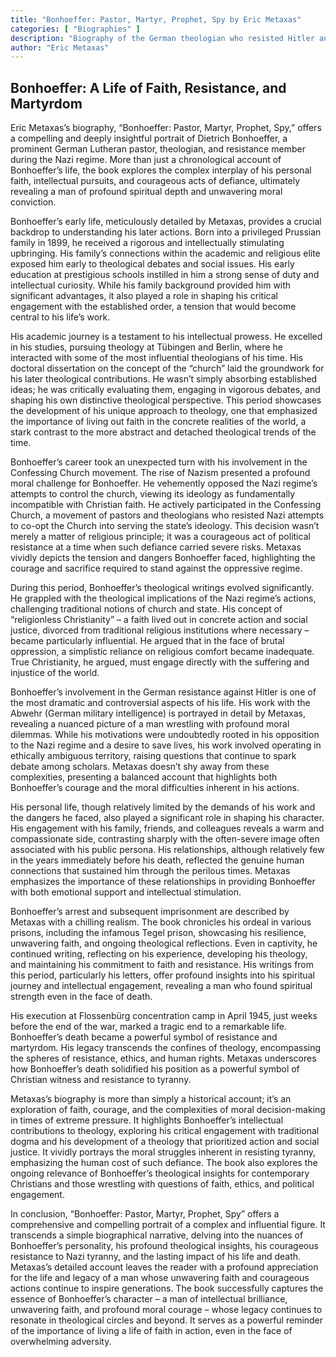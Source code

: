 ```yaml
---
title: "Bonhoeffer: Pastor, Martyr, Prophet, Spy by Eric Metaxas"
categories: [ "Biographies" ]
description: "Biography of the German theologian who resisted Hitler and joined the plot to kill him"
author: "Eric Metaxas"
---
```

## Bonhoeffer: A Life of Faith, Resistance, and Martyrdom

Eric Metaxas’s biography, "Bonhoeffer: Pastor, Martyr, Prophet, Spy," offers a compelling and deeply insightful portrait of Dietrich Bonhoeffer, a prominent German Lutheran pastor, theologian, and resistance member during the Nazi regime.  More than just a chronological account of Bonhoeffer's life, the book explores the complex interplay of his personal faith, intellectual pursuits, and courageous acts of defiance, ultimately revealing a man of profound spiritual depth and unwavering moral conviction.

Bonhoeffer’s early life, meticulously detailed by Metaxas, provides a crucial backdrop to understanding his later actions. Born into a privileged Prussian family in 1899, he received a rigorous and intellectually stimulating upbringing. His family's connections within the academic and religious elite exposed him early to theological debates and social issues.  His early education at prestigious schools instilled in him a strong sense of duty and intellectual curiosity.  While his family background provided him with significant advantages, it also played a role in shaping his critical engagement with the established order, a tension that would become central to his life’s work.

His academic journey is a testament to his intellectual prowess. He excelled in his studies, pursuing theology at Tübingen and Berlin, where he interacted with some of the most influential theologians of his time. His doctoral dissertation on the concept of the "church" laid the groundwork for his later theological contributions.  He wasn't simply absorbing established ideas; he was critically evaluating them, engaging in vigorous debates, and shaping his own distinctive theological perspective.  This period showcases the development of his unique approach to theology, one that emphasized the importance of living out faith in the concrete realities of the world, a stark contrast to the more abstract and detached theological trends of the time.

Bonhoeffer's career took an unexpected turn with his involvement in the Confessing Church movement.  The rise of Nazism presented a profound moral challenge for Bonhoeffer. He vehemently opposed the Nazi regime's attempts to control the church, viewing its ideology as fundamentally incompatible with Christian faith. He actively participated in the Confessing Church, a movement of pastors and theologians who resisted Nazi attempts to co-opt the Church into serving the state's ideology. This decision wasn't merely a matter of religious principle; it was a courageous act of political resistance at a time when such defiance carried severe risks.  Metaxas vividly depicts the tension and dangers Bonhoeffer faced, highlighting the courage and sacrifice required to stand against the oppressive regime.

During this period, Bonhoeffer’s theological writings evolved significantly.  He grappled with the theological implications of the Nazi regime’s actions, challenging traditional notions of church and state.  His concept of "religionless Christianity" – a faith lived out in concrete action and social justice, divorced from traditional religious institutions where necessary – became particularly influential. He argued that in the face of brutal oppression, a simplistic reliance on religious comfort became inadequate. True Christianity, he argued, must engage directly with the suffering and injustice of the world.

Bonhoeffer’s involvement in the German resistance against Hitler is one of the most dramatic and controversial aspects of his life. His work with the Abwehr (German military intelligence) is portrayed in detail by Metaxas, revealing a nuanced picture of a man wrestling with profound moral dilemmas.  While his motivations were undoubtedly rooted in his opposition to the Nazi regime and a desire to save lives, his work involved operating in ethically ambiguous territory, raising questions that continue to spark debate among scholars.   Metaxas doesn't shy away from these complexities, presenting a balanced account that highlights both Bonhoeffer’s courage and the moral difficulties inherent in his actions.

His personal life, though relatively limited by the demands of his work and the dangers he faced, also played a significant role in shaping his character.  His engagement with his family, friends, and colleagues reveals a warm and compassionate side, contrasting sharply with the often-severe image often associated with his public persona.  His relationships, although relatively few in the years immediately before his death, reflected the genuine human connections that sustained him through the perilous times.  Metaxas emphasizes the importance of these relationships in providing Bonhoeffer with both emotional support and intellectual stimulation.

Bonhoeffer’s arrest and subsequent imprisonment are described by Metaxas with a chilling realism.  The book chronicles his ordeal in various prisons, including the infamous Tegel prison, showcasing his resilience, unwavering faith, and ongoing theological reflections.  Even in captivity, he continued writing, reflecting on his experience, developing his theology, and maintaining his commitment to faith and resistance.  His writings from this period, particularly his letters, offer profound insights into his spiritual journey and intellectual engagement, revealing a man who found spiritual strength even in the face of death.

His execution at Flossenbürg concentration camp in April 1945, just weeks before the end of the war, marked a tragic end to a remarkable life.  Bonhoeffer’s death became a powerful symbol of resistance and martyrdom.   His legacy transcends the confines of theology, encompassing the spheres of resistance, ethics, and human rights. Metaxas underscores how Bonhoeffer’s death solidified his position as a powerful symbol of Christian witness and resistance to tyranny.

Metaxas’s biography is more than simply a historical account; it's an exploration of faith, courage, and the complexities of moral decision-making in times of extreme pressure. It highlights Bonhoeffer's intellectual contributions to theology, exploring his critical engagement with traditional dogma and his development of a theology that prioritized action and social justice. It vividly portrays the moral struggles inherent in resisting tyranny, emphasizing the human cost of such defiance.  The book also explores the ongoing relevance of Bonhoeffer’s theological insights for contemporary Christians and those wrestling with questions of faith, ethics, and political engagement.

In conclusion, "Bonhoeffer: Pastor, Martyr, Prophet, Spy" offers a comprehensive and compelling portrait of a complex and influential figure. It transcends a simple biographical narrative, delving into the nuances of Bonhoeffer's personality, his profound theological insights, his courageous resistance to Nazi tyranny, and the lasting impact of his life and death.  Metaxas’s detailed account leaves the reader with a profound appreciation for the life and legacy of a man whose unwavering faith and courageous actions continue to inspire generations.  The book successfully captures the essence of Bonhoeffer's character – a man of intellectual brilliance, unwavering faith, and profound moral courage – whose legacy continues to resonate in theological circles and beyond.  It serves as a powerful reminder of the importance of living a life of faith in action, even in the face of overwhelming adversity.

